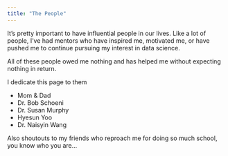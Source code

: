 ```yaml
---
title: "The People"
---
```


It's pretty important to have influential people in our lives. Like a lot of people, I've had mentors who have inspired me, motivated me, or have pushed me to continue pursuing my interest in data science.


All of these people owed me nothing and has helped me without expecting nothing in return.


I dedicate this page to them


- Mom & Dad
- Dr. Bob Schoeni
- Dr. Susan Murphy
- Hyesun Yoo
- Dr. Naisyin Wang


Also shoutouts to my friends who reproach me for doing so much school, you know who you are...